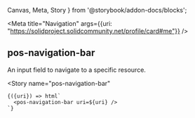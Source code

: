 
  Canvas,
  Meta,
  Story
} from '@storybook/addon-docs/blocks';

<Meta
  title="Navigation"
  args={{uri: "https://solidproject.solidcommunity.net/profile/card#me"}}
/>


## pos-navigation-bar

An input field to navigate to a specific resource.

<Canvas
  withSource="open">
  <Story
    name="pos-navigation-bar"
  >
    {({uri}) => html`
      <pos-navigation-bar uri=${uri} />
    `}
  </Story>
</Canvas>
